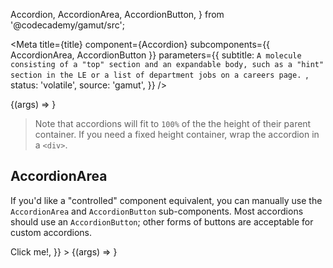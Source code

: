   Accordion,
  AccordionArea,
  AccordionButton,
} from '@codecademy/gamut/src';

<Meta
  title={title}
  component={Accordion}
  subcomponents={{ AccordionArea, AccordionButton }}
  parameters={{
    subtitle: `A molecule consisting of a "top" section and an expandable body,
such as a "hint" section in the LE or a list of department jobs on a careers page.
`,
    status: 'volatile',
    source: 'gamut',
  }}
/>

<Canvas withSource="open">
  <Story
    name="Accordion"
    args={{ top: 'Click me!', children: 'Hidden Treasure!' }}
  >
    {(args) => <Accordion {...args} />}
  </Story>
</Canvas>

<Props story="Accordion" />

> Note that accordions will fit to `100%` of the the height of their parent container.
> If you need a fixed height container, wrap the accordion in a `<div>`.

## AccordionArea

If you'd like a "controlled" component equivalent, you can manually use the `AccordionArea` and `AccordionButton` sub-components.
Most accordions should use an `AccordionButton`; other forms of buttons are acceptable for custom accordions.

<Canvas>
  <Story
    name="AccordionArea"
    args={{
      expanded: true,
      top: <AccordionButton expanded={expanded}>Click me!</AccordionButton>,
    }}
  >
    {(args) => <AccordionArea {...args} />}
  </Story>
</Canvas>
